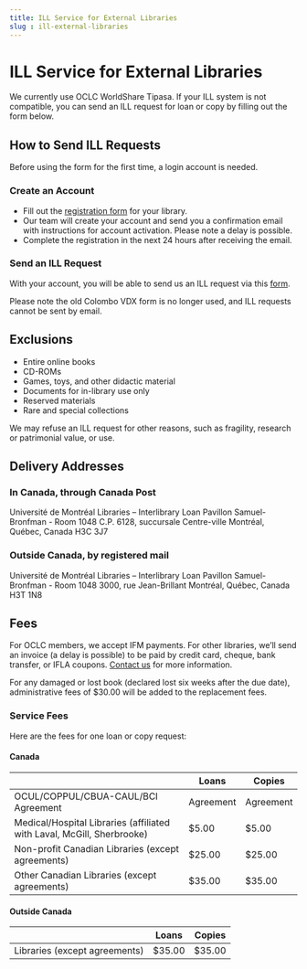 ```yaml
---
title: ILL Service for External Libraries
slug : ill-external-libraries
---
```

# ILL Service for External Libraries

We currently use OCLC WorldShare Tipasa. If your ILL system is not compatible, you can send an ILL request for loan or copy by filling out the form below.

## How to Send ILL Requests

Before using the form for the first time, a login account is needed.

### Create an Account

* Fill out the [registration form](https://pbuq.libwizard.com/f/Registration_ILL_services) for your library.
* Our team will create your account and send you a confirmation email with instructions for account activation. Please note a delay is possible.
* Complete the registration in the next 24 hours after receiving the email.

### Send an ILL Request

With your account, you will be able to send us an ILL request via this [form](https://42113.account.worldcat.org/account/route/lending/workform).

Please note the old Colombo VDX form is no longer used, and ILL requests cannot be sent by email.

## Exclusions

* Entire online books
* CD-ROMs
* Games, toys, and other didactic material
* Documents for in-library use only
* Reserved materials
* Rare and special collections

We may refuse an ILL request for other reasons, such as fragility, research or patrimonial value, or use.

## Delivery Addresses

### In Canada, through Canada Post

Université de Montréal Libraries – Interlibrary Loan
Pavillon Samuel-Bronfman - Room 1048
C.P. 6128, succursale Centre-ville
Montréal, Québec, Canada
H3C 3J7

### Outside Canada, by registered mail
Université de Montréal Libraries – Interlibrary Loan
Pavillon Samuel-Bronfman - Room 1048
3000, rue Jean-Brillant
Montréal, Québec, Canada
H3T 1N8

## Fees

For OCLC members, we accept IFM payments. For other libraries, we’ll send an invoice (a delay is possible) to be paid by credit card, cheque, bank transfer, or IFLA coupons. [Contact us](mailto:peb@bib.umontreal.ca) for more information.

For any damaged or lost book (declared lost six weeks after the due date), administrative fees of $30.00 will be added to the replacement fees.

### Service Fees

Here are the fees for one loan or copy request:

#### Canada

|                  | Loans         | Copies        |
|------------------|---------------|---------------|
| OCUL/COPPUL/CBUA-CAUL/BCI Agreement | Agreement     | Agreement     |
| Medical/Hospital Libraries (affiliated with Laval, McGill, Sherbrooke) | $5.00          | $5.00          |
| Non-profit Canadian Libraries (except agreements) | $25.00         | $25.00         |
| Other Canadian Libraries (except agreements) | $35.00         | $35.00         |

#### Outside Canada

|                  | Loans         | Copies        |
|------------------|---------------|---------------|
| Libraries (except agreements) | $35.00         | $35.00         |

